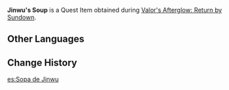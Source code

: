 {{Item Infobox
|id           = 101782
|image        = Item Jewelry Soup.png
|type         = Quest Items
|quality      = 2
|description  = A thick soup that [[Jinwu]] made for sick miners. It's nutritious, fragrant, and makes you feel warm inside when you drink it. Don't let it go cold, now.
|source1      = [[Valor's Afterglow: Return by Sundown]]
}}
'''Jinwu's Soup''' is a Quest Item obtained during [[Valor's Afterglow: Return by Sundown]].

==Other Languages==
{{Other Languages
|default_hidden = 1
|en      = Jinwu's Soup
|zhs     = 瑾武的汤
|zhs_rm  = Jǐnwǔ de Tāng
|zht     = 瑾武的湯
|zht_rm  = Jǐnwǔ de Tāng
|ja      = 瑾武が作ったスープ
|ja_rm   = Kinmu ga Tsukutta Suupu{{Assumed}}
|ko      = 근우의 수프
|ko_rm   = Geun'u-ui Supeu
|es      = Sopa de Jinwu
|fr      = Soupe de Jinwu
|ru      = Суп Цзинь У
|th      = ซุปของ Jinwu
|th_rm   = Sup khong Jinwu
|vi      = {{tt|Canh|羹}} Jinwu
|de      = Jinwus Suppe
|id      = Sup Buatan Jinwu
|pt      = Sopa de Jinwu
|tr      = Jinwu'nun Çorbası
|it      = Zuppa di Jinwu
}}

==Change History==
{{Change History|2.6}}

[[es:Sopa de Jinwu]]